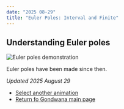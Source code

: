 ```yaml
---
date: "2025 08-29"
title: "Euler Poles: Interval and Finite"
---
```


## Understanding Euler poles

![Euler poles demonstration](./assets/euler-poles.gif)



Euler poles
have been made since then.

*Updated 2025 August 29*

* [Select another animation](../animations)
* [Return fo Gondwana main page](../../gondwana)
